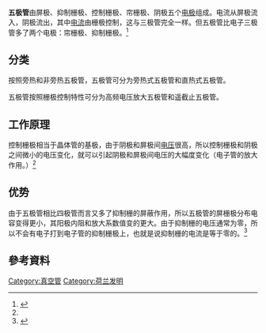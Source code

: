 '''五极管'''由屏极、抑制栅极、控制栅极、帘栅极、阴极五个[[电极|电极]]组成。电流从屏极流入，阴极流出，其中[[电流|电流]]由栅极控制，这与三极管完全一样。但五极管比电子三极管多了两个电极：帘栅极、抑制栅极。<ref name=":0">{{Cite web|url=http://www.elecfans.com/dianzichangshi/200711256042.html|title=五极管|accessdate=2016-07-14|author=|date=2007-11-25|publisher=|archive-date=2016-08-16|archive-url=https://web.archive.org/web/20160816222350/http://www.elecfans.com/dianzichangshi/200711256042.html|dead-url=no}}</ref>

== 分类 ==
按照旁热和非旁热五极管，五极管可分为旁热式五极管和直热式五极管。

五极管按照栅极控制特性可分为高频电压放大五极管和遥截止五极管。

== 工作原理 ==
控制栅极相当于晶体管的基极，由于阴极和屏极间[[電壓|电压]]很高，所以控制栅极和阴极之间微小的电压变化，就可以引起阴极和屏极间电压的大幅度变化（电子管的放大作用。）<ref name=":0" />

== 优势 ==
由于五极管相比四极管而言又多了抑制栅的屏蔽作用，所以五极管的屏栅极分布电容变得更小，其阳极内阻和放大系数值变的更大。由于抑制栅的电压通常为零，所以不会有电子打到电子管的抑制栅极上，也就是说抑制栅的电流是等于零的。<ref>{{Cite web|url=http://www.elecfans.com/dianzichangshi/20091203123294.html|title=五极管中各电极的作用|accessdate=2016-07-14|author=|date=2009-12-03|publisher=|archive-date=2019-06-30|archive-url=https://web.archive.org/web/20190630133901/http://www.elecfans.com/dianzichangshi/20091203123294.html|dead-url=no}}</ref>

== 參考資料 ==
{{reflist}}

{{Electronic components}}
[[Category:真空管|Category:真空管]]
[[Category:荷兰发明|Category:荷兰发明]]